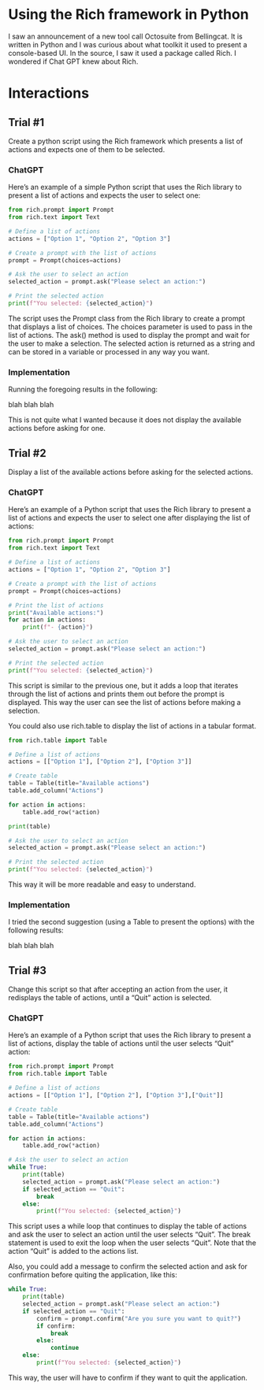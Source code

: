 # Using the Rich framework in Python

I saw an announcement of a new tool call Octosuite from Bellingcat. It is written in Python and I was curious about what toolkit it used to present a console-based UI. In the source, I saw it used a package called Rich. I wondered if Chat GPT knew about Rich.

# Interactions
## Trial #1

Create a python script using the Rich framework which presents a list of actions and expects one of them to be selected.

### ChatGPT

Here's an example of a simple Python script that uses the Rich library to present a list of actions and expects the user to select one:

```python
from rich.prompt import Prompt
from rich.text import Text

# Define a list of actions
actions = ["Option 1", "Option 2", "Option 3"]

# Create a prompt with the list of actions
prompt = Prompt(choices=actions)

# Ask the user to select an action
selected_action = prompt.ask("Please select an action:")

# Print the selected action
print(f"You selected: {selected_action}")

```

The script uses the Prompt class from the Rich library to create a prompt that displays a list of choices. The choices parameter is used to pass in the list of actions. The ask() method is used to display the prompt and wait for the user to make a selection. The selected action is returned as a string and can be stored in a variable or processed in any way you want.


### Implementation

Running the foregoing results in the following:

blah blah blah

This is not quite what I wanted because it does not display the available actions before asking for one.

## Trial #2

Display a list of the available actions before asking for the selected actions.

### ChatGPT
Here's an example of a Python script that uses the Rich library to present a list of actions and expects the user to select one after displaying the list of actions:

```python
from rich.prompt import Prompt
from rich.text import Text

# Define a list of actions
actions = ["Option 1", "Option 2", "Option 3"]

# Create a prompt with the list of actions
prompt = Prompt(choices=actions)

# Print the list of actions
print("Available actions:")
for action in actions:
    print(f"- {action}")

# Ask the user to select an action
selected_action = prompt.ask("Please select an action:")

# Print the selected action
print(f"You selected: {selected_action}")

```

This script is similar to the previous one, but it adds a loop that iterates through the list of actions and prints them out before the prompt is displayed. This way the user can see the list of actions before making a selection.

You could also use rich.table to display the list of actions in a tabular format.

```python
from rich.table import Table

# Define a list of actions
actions = [["Option 1"], ["Option 2"], ["Option 3"]]

# Create table
table = Table(title="Available actions")
table.add_column("Actions")

for action in actions:
    table.add_row(*action)

print(table)

# Ask the user to select an action
selected_action = prompt.ask("Please select an action:")

# Print the selected action
print(f"You selected: {selected_action}")

```

This way it will be more readable and easy to understand.

### Implementation

I tried the second suggestion (using a Table to present the options) with the following results:

blah blah blah

## Trial #3

Change this script so that after accepting an action from the user, it redisplays the table of actions, until a "Quit" action is selected.

### ChatGPT

Here's an example of a Python script that uses the Rich library to present a list of actions, display the table of actions until the user selects "Quit" action:

```python
from rich.prompt import Prompt
from rich.table import Table

# Define a list of actions
actions = [["Option 1"], ["Option 2"], ["Option 3"],["Quit"]]

# Create table
table = Table(title="Available actions")
table.add_column("Actions")

for action in actions:
    table.add_row(*action)

# Ask the user to select an action
while True:
    print(table)
    selected_action = prompt.ask("Please select an action:")
    if selected_action == "Quit":
        break
    else:
        print(f"You selected: {selected_action}")

```

This script uses a while loop that continues to display the table of actions and ask the user to select an action until the user selects "Quit". The break statement is used to exit the loop when the user selects "Quit". Note that the action "Quit" is added to the actions list.

Also, you could add a message to confirm the selected action and ask for confirmation before quiting the application, like this:

```python
while True:
    print(table)
    selected_action = prompt.ask("Please select an action:")
    if selected_action == "Quit":
        confirm = prompt.confirm("Are you sure you want to quit?")
        if confirm:
            break
        else:
            continue
    else:
        print(f"You selected: {selected_action}")

```

This way, the user will have to confirm if they want to quit the application.

